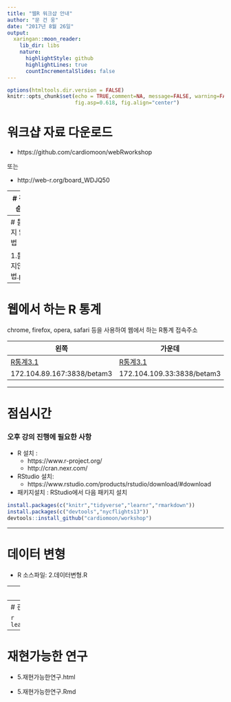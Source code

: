 ```yaml
---
title: "웹R 워크샵 안내"
author: "문 건 웅"
date: "2017년 8월 26일"
output:
  xaringan::moon_reader:
    lib_dir: libs
    nature:
      highlightStyle: github
      highlightLines: true
      countIncrementalSlides: false
---
```



```r
options(htmltools.dir.version = FALSE)
knitr::opts_chunk$set(echo = TRUE,comment=NA, message=FALSE, warning=FALSE,
                      fig.asp=0.618, fig.align="center")
```

# 워크샵 자료 다운로드

- https://github.com/cardiomoon/webRworkshop

또는

- http://web-r.org/board_WDJQ50

 

---
# 강의순서

시간  | 내용
-------|-------------
09:00 - 10:00  | 틀리지 않는 법 
10:00 - 12:00  | 웹에서 하는 R 통계 3.1
12:00 - 13:00  | 점심시간
13:00 - 14:00  | 데이터 변형
14:00 - 15:00  | 데이터 다듬기
15:00 - 16:00  | 관계형데이터
16:00 - 17:00  | 재현가능한 연구

---
# 틀리지 않는 법

1.틀리지않는법.pptx

---

# 웹에서 하는 R 통계

chrome, firefox, opera, safari 등을 사용하여 웹에서 하는 R통계 접속주소

왼쪽 |가운데 |오른쪽
-----|-------|------
[R통계3.1](http://172.104.89.167:3838/betam3)|[R통계3.1](http://172.104.109.33:3838/betam3)|[R통계3.1](http://172.104.122.54:3838/betam3)
172.104.89.167:3838/betam3 | 172.104.109.33:3838/betam3 |172.104.122.54:3838/betam3 

---

# 점심시간

### 오후 강의 진행에 필요한 사항

- R 설치 :  
    - https://www.r-project.org/
    - http://cran.nexr.com/
    

- RStudio 설치: 
    - https://www.rstudio.com/products/rstudio/download/#download

- 패키지설치 : RStudio에서 다음 패키지 설치

```r
install.packages(c("knitr","tidyverse","learnr","rmarkdown"))
install.packages(c("devtools","nycflights13"))
devtools::install_github("cardiomoon/workshop")
```
---

# 데이터 변형

- R 소스파일: 2.데이터변형.R

---
# 데이터 다듬기

- R 소스파일: 3.데이터다듬기.R

---
# 관계형 데이터

```r
learnr::run_tutorial("relationalData",package="workshop")
```


---
# 재현가능한 연구

- 5.재현가능한연구.html

- 5.재현가능한연구.Rmd
